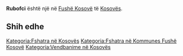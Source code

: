 {{Fshat në 
 | Emri                = Rubofci
 | EmriAlt                = 
 | NAME_SHORT_FORM=      
 | NAME_GENERIC=      
 | NAME_SORT_NAME_RO=      RUBOFCI
 | FULL_NAME_RO = Rubofci
 | FULL_NAME_ND_RO=Rubofci
 | SORT_NAME_RG=RUBOFCI
 | FULL_NAME_RG=Rubofci
 | FULL_NAME_ND_RG=Rubofci
 | SRP_NAME_SHORT_FORM=      
 | SRP_NAME_GENERIC=      
 | SRP_NAME_SORT_NAME_RO=      
 | SRP_FULL_NAME_RO = 
 | SRP_FULL_NAME_ND_RO=
 | SRP_SORT_NAME_RG=
 | SRP_FULL_NAME_RG=
 | SRP_FULL_NAME_ND_RG=
 | Emri (Rasa dhanore) = 
 | Figura              = 
 | Shteti              = Kosovo
 | Komuna              = Fushë Kosovë
 | Kodi postar         = 
 | Sipërfaqja          = 

 | Popullsia           = 

 | Regj. i popullsisë  = 
 | Dend. e popullsisë  = 
 | Faqja zyrtare       = 
 <!--- Koordinatat ----> 
 | Gjerësia            = 42.572778
 | Gjatësia            = 21.549167
 | Lartësia            = 
}}
'''Rubofci''' është një [[]] në [[Fushë Kosovë]] të [[Kosovës]].

<!-- == Gjeografia == -->
<!-- == Historia == -->
<!-- == Demografia == -->
== Shih edhe ==
{{Komuna Fushë Kosovë}}
{{Kosovo-Administrata-Cung}}

[[Kategoria:Fshatra në Kosovës]]
[[Kategoria:Fshatra në Kommunes Fushë Kosovë]]
[[Kategoria:Vendbanime në Kosovës]]